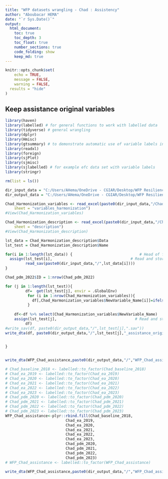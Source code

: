 ```yaml
---
title: "WFP datasets wrangling - Chad : Assistency"
author: "Aboubacar HEMA"
date: "`r Sys.Date()`"
output: 
  html_document:
    toc: true
    toc_depth: 3
    toc_float: true
    number_sections: true
    code_folding: show
    keep_md: true
---
```


```r
knitr::opts_chunk$set(
	echo = TRUE,
	message = FALSE,
	warning = FALSE,
  results = "hide"
)
```

## Keep assistance original variables

```r
library(haven)
library(labelled) # for general functions to work with labelled data
library(tidyverse) # general wrangling
library(dplyr)
library(Hmisc)
library(gtsummary) # to demonstrate automatic use of variable labels in summary tables
library(readxl)
library(foreign)
library(sjPlot)
library(sjmisc)
library(sjlabelled) # for example efc data set with variable labels
library(stringr)
```



```r

rm(list = ls())
```

```r

dir_input_data = "C:/Users/AHema/OneDrive - CGIAR/Desktop/WFP Resilience dataset/data/input_data/Chad"
dir_output_data = "C:/Users/AHema/OneDrive - CGIAR/Desktop/WFP Resilience dataset/data/output_data/Chad"
```

```r

Chad_Harmonization_variables <- read_excel(paste0(dir_input_data,"/Chad_Harmonization_assistance.xlsx"), 
    sheet = "variables_harmonization")
#View(Chad_Harmonization_variables)

Chad_Harmonization_description <- read_excel(paste0(dir_input_data,"/Chad_Harmonization_assistance.xlsx"), 
    sheet = "description")
#View(Chad_Harmonization_description)
```

```r

lst_data = Chad_Harmonization_description$Data
lst_test = Chad_Harmonization_description$Name

for(i in 1:length(lst_data)) {                              # Head of for-loop
  assign(lst_test[i],                                   # Read and store data frames
         read_sav(paste0(dir_input_data,"/",lst_data[i])))
}

```

```r
Chad_pdm_2022$ID = 1:nrow(Chad_pdm_2022)
```


```r

for (j in 1:length(lst_test)){
         df=  get(lst_test[j], envir = .GlobalEnv)
          for (i in 1:nrow(Chad_Harmonization_variables)){
            df[,Chad_Harmonization_variables$NewVariable_Name[i]]=ifelse(is.na(Chad_Harmonization_variables[i,lst_test[j]]),NA,df[,Chad_Harmonization_variables[i,lst_test[j]][[1]]])
          }
    
    df<-df %>% select(Chad_Harmonization_variables$NewVariable_Name)
    assign(lst_test[j],                                   # Read and store data frames
         df)
#write_sav(df, paste0(dir_output_data,"/",lst_test[j],".sav"))
write_dta(df, paste0(dir_output_data,"/",lst_test[j],"_assistance_originalVars.dta"))
    

}



```

```r
write_dta(WFP_Chad_assistance,paste0(dir_output_data,"/","WFP_Chad_assistance_originalVars.dta"))
```




```r

# Chad_baseline_2018 <- labelled::to_factor(Chad_baseline_2018)
# Chad_ea_2019 <- labelled::to_factor(Chad_ea_2019)
# Chad_ea_2020 <- labelled::to_factor(Chad_ea_2020)
# Chad_ea_2021 <- labelled::to_factor(Chad_ea_2021)
# Chad_ea_2022 <- labelled::to_factor(Chad_ea_2022)
# Chad_ea_2023 <- labelled::to_factor(Chad_ea_2023)
# Chad_pdm_2020 <- labelled::to_factor(Chad_pdm_2020)
# Chad_pdm_2021 <- labelled::to_factor(Chad_pdm_2021)
# Chad_pdm_2022 <- labelled::to_factor(Chad_pdm_2022)
# Chad_pdm_2023 <- labelled::to_factor(Chad_pdm_2023)
WFP_Chad_assistance<-plyr::rbind.fill(Chad_baseline_2018,
                           Chad_ea_2019,
                           Chad_ea_2020,
                           Chad_ea_2021,
                           Chad_ea_2022,
                           Chad_ea_2023,
                           Chad_pdm_2020,
                           Chad_pdm_2021,
                           Chad_pdm_2022,
                           Chad_pdm_2023)
# WFP_Chad_assistance <- labelled::to_factor(WFP_Chad_assistance)
```


```r

write_dta(WFP_Chad_assistance,paste0(dir_output_data,"/","WFP_Chad_assistance_originalVars.dta"))
```
